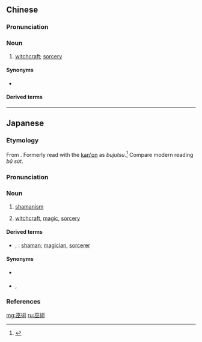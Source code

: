 {{also|巫术}}
==Chinese==
{{zh-forms|s=巫术}}

===Pronunciation===
{{zh-pron
|m=wūshù
|c=mou4 seot6
|mn=qz,xm,zz,tw:bû-su̍t
|cat=n
}}

===Noun===
{{zh-noun}}

# [[witchcraft]]; [[sorcery]]

====Synonyms====
* {{sense|sorcery}} {{zh-l|法術}}

====Derived terms====
{{zh-der|白巫術|黑巫術}}

----

==Japanese==
{{ja-kanjitab|ふ|じゅつ|yomi=o}}

===Etymology===
From {{der|ja|sort=ふじゅつ|ltc|巫術|tr=mju zywit}}. Formerly read with the [[漢音#Japanese|kan'on]] as ''bujutsu''.<ref>{{R:Kokugo Dai Jiten}}</ref> Compare modern {{etyl|nan|-}} reading ''bû su̍t''.

===Pronunciation===
{{ja-pron|yomi=o|ふじゅつ|acc=1|acc_ref=DJR}}

===Noun===
{{ja-noun|ふじゅつ}}

# [[shamanism]]
# {{lb|ja|fantasy|sort=ふじゅつ}} [[witchcraft]], [[magic]], [[sorcery]]

====Derived terms====
* {{ja-r|巫%術%師|ふ%じゅつ%し}}, {{ja-r|巫%術%士|ふ%じゅつ%し}}: [[shaman]]; [[magician]], [[sorcerer]]

====Synonyms====
* {{sense|shamanism}} {{ja-r|シャーマニズム}}
* {{sense|magic, sorcery}} {{ja-r|魔%法|ま%ほう}}, {{ja-r|魔%術|ま%じゅつ}}

===References===
<references/>

[[mg:巫術]]
[[ru:巫術]]